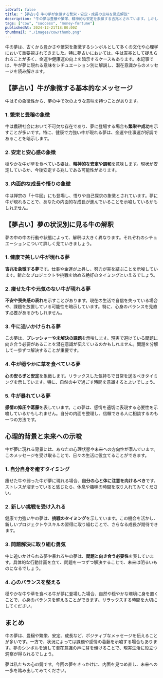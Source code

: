 ```yaml
---
isDraft: false
title: "【夢占い】牛の夢が象徴する繁栄・安定・成長の意味を徹底解説"
description: "牛の夢は豊穣や繁栄、精神的な安定を象徴する吉兆とされています。しかし、夢の状況によっては課題やプレッシャーを暗示することも。本記事では、牛の夢のシチュエーション別解釈を含め、意味を詳しく解説します。"
tags: ["cow", "success", "money-fortune"]
publishedAt: 2024-12-21T18:00:00Z
thumbnail: "./images/cow/thumb.png"
---
```


牛の夢は、古くから豊かさや繁栄を象徴するシンボルとして多くの文化や心理学において重要視されてきました。特に夢占いにおいては、牛は吉兆として捉えられることが多く、金運や健康運の向上を暗示するケースもあります。本記事では、牛が夢に現れる意味をシチュエーション別に解説し、潜在意識からのメッセージを読み解きます。

<TableOfContents />

<AdUnit />

## 【夢占い】牛が象徴する基本的なメッセージ

牛はその象徴性から、夢の中で次のような意味を持つことがあります。

### 1. 繁栄と豊穣の象徴

牛は農耕社会において不可欠な存在であり、夢に登場する場合も<strong>繁栄や成功</strong>を示すことが多いです。特に、健康で力強い牛が現れる夢は、金運や仕事運が好調であることを暗示します。

### 2. 安定と安心感の象徴

穏やかな牛が草を食べている姿は、<strong>精神的な安定や調和</strong>を意味します。現状が安定しているか、今後安定する兆しである可能性があります。

### 3. 内面的な成長や悟りの象徴

牛は禅宗の「十牛図」にも登場し、悟りや自己探求の象徴とされています。夢に牛が現れることで、あなたの内面的な成長が進んでいることを示唆しているかもしれません。

<AdUnit />

## 【夢占い】夢の状況別に見る牛の解釈

夢の中の牛の行動や状態によって、解釈は大きく異なります。それぞれのシチュエーションについて詳しく見ていきましょう。

### 1. 健康で美しい牛が現れる夢

**吉兆を象徴する夢**です。仕事や金運が上昇し、努力が実を結ぶことを示唆しています。新たなプロジェクトや挑戦を始める絶好のタイミングといえるでしょう。

### 2. 痩せた牛や元気のない牛が現れる夢

**不安や喪失感の表れ**を示すことがあります。現在の生活で自信を失っている場合や、課題を放置している可能性を暗示しています。特に、心身のバランスを見直す必要があるかもしれません。

### 3. 牛に追いかけられる夢

この夢は、<strong>プレッシャーや未解決の課題</strong>を示唆します。現実で避けている問題に向き合う必要があることを潜在意識が伝えているのかもしれません。問題を分解して一歩ずつ解決することが重要です。

### 4. 牛が穏やかに草を食べている夢

**心の安らぎと安定**を象徴します。リラックスした気持ちで日常を送るべきタイミングを示しています。特に、自然の中で過ごす時間を意識するとよいでしょう。

### 5. 牛が暴れている夢

**感情の抑圧や葛藤**を表しています。この夢は、感情を適切に表現する必要性を示唆しているかもしれません。自分の内面を整理し、信頼できる人に相談するのも一つの方法です。

<AdUnit />

## 心理的背景と未来への示唆

牛が夢に現れる背景には、あなたの心理状態や未来への方向性が潜んでいます。このメッセージを受け取ることで、日々の生活に役立てることができます。

### 1. 自分自身を癒すタイミング

痩せた牛や弱った牛が夢に現れる場合、**自分の心と体に注意を向けるべき**です。ストレスが溜まっていると感じたら、休息や趣味の時間を取り入れてみてください。

### 2. 新しい挑戦を受け入れる

健康で力強い牛の夢は、**挑戦のタイミング**を示しています。この機会を活かし、新しいプロジェクトやスキルの習得に取り組むことで、さらなる成長が期待できます。

### 3. 問題解決に取り組む勇気

牛に追いかけられる夢や暴れる牛の夢は、**問題と向き合う必要性**を表しています。具体的な行動計画を立て、問題を一つずつ解決することで、未来は明るいものになるでしょう。

### 4. 心のバランスを整える

穏やかな牛や草を食べる牛が夢に登場した場合、自然や穏やかな環境に身を置くことで、心身のバランスを整えることができます。リラックスする時間を大切にしてください。

<AdUnit />

## まとめ

牛の夢は、豊穣や繁栄、安定、成長など、ポジティブなメッセージを伝えることが多いです。一方で、状況によっては課題や感情の葛藤を示唆する場合もあります。夢のシンボルを通して潜在意識の声に耳を傾けることで、現実生活に役立つ洞察が得られるでしょう。

夢は私たちの心の鏡です。今回の夢をきっかけに、内面を見つめ直し、未来への一歩を踏み出してみてください。

